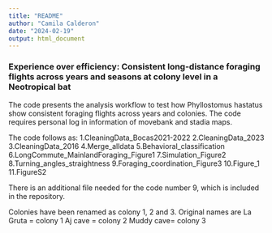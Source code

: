 ```yaml
---
title: "README"
author: "Camila Calderon"
date: "2024-02-19"
output: html_document
---
```


### Experience over efficiency: Consistent long-distance foraging flights across years and seasons at colony level in a Neotropical bat

The code presents the analysis workflow to test how Phyllostomus hastatus show consistent foraging flights across years and colonies. The code requires personal log in information of movebank and stadia maps.

The code follows as:
1.CleaningData_Bocas2021-2022
2.CleaningData_2023
3.CleaningData_2016
4.Merge_alldata
5.Behavioral_classification
6.LongCommute_MainlandForaging_Figure1
7.Simulation_Figure2
8.Turning_angles_straightness
9.Foraging_coordination_Figure3
10.Figure_1
11.FigureS2

There is an additional file needed for the code number 9, which is included in the repository.

Colonies have been renamed as colony 1, 2 and 3. Original names are
La Gruta = colony 1
Aj cave = colony 2
Muddy cave= colony 3










